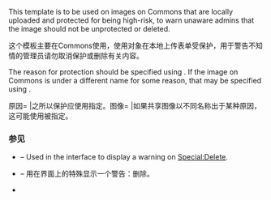 {{documentation subpage}}
<!-- Categories and interwikis go at the bottom of this page. -->

This template is to be used on images on Commons that are locally uploaded and protected for being high-risk, to warn unaware admins that the image should not be unprotected or deleted.

这个模板主要在Commons使用，使用对象在本地上传表单受保护，用于警告不知情的管理员请勿取消保护或删除有关内容。

The reason for protection should be specified using {{para|reason}}. If the image on Commons is under a different name for some reason, that may be specified using {{para|image}}.

原因= |之所以保护应使用指定。图像= |如果共享图像以不同名称出于某种原因，这可能使用被指定。

=== 参见 ===

* {{tl|check file on delete}} – Used in the interface to display a warning on [[Special:Delete]].
* {{tl|check file on delete}} – 用在界面上的特殊显示一个警告：删除。
* {{tsl|en|Wikipedia talk:Cascade-protected items#About high-risk images||Wikipedia talk:Cascade-protected items#About high-risk images}}